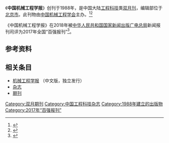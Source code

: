 {{Infobox journal
| title         = 中国机械工程学报
| former_name   =机械工程学报(英文版)
| frequency     = 双月刊
| country       = [[中国大陆|中国大陆]]
| publisher     = [[中国机械工程学会|中国机械工程学会]]
| language =英文
| native_title =Chinese Journal of Mechanical Engineering
| abbreviation =Chin. J. Mech. Eng.
| impact        = 
| history =1988年起至今
| ISSN = 1000-9345
| CN            = 11-2737/TH
| website       = 
}}
《'''中国机械工程学报'''》创刊于1988年，是中国大陆[[工程科技|工程科技]]类[[杂志#出版|双月刊]]，编辑部位于[[北京市|北京市]]。此刊物由[[中国机械工程学会|中国机械工程学会]]主办。<ref name="知网1">{{Cite web|title=中国机械工程学报|url=https://navi.cnki.net/knavi/JournalDetail?pcode=CJFD&pykm=YJXB|accessdate=2021-02-02|work=navi.cnki.net|publisher=[[中国知网|中国知网]]}}</ref><ref name="维普1">{{Cite web|title=中国机械工程学报 - 维普中文期刊|url=http://www.cqvip.com/qikan/Detail.aspx?gch=85891X|accessdate=2021-02-02|author=|date=|format=|publisher=[[维普|维普]]|language=}}</ref>

《中国机械工程学报》在2018年被[[中华人民共和国国家新闻出版广电总局|中华人民共和国国家新闻出版广电总局]]新闻报刊司评为2017年全国“百强报刊”<ref>{{Cite web|title=2017年全国“百强报刊”推荐名单开始公示|url=http://www.ce.cn/culture/gd/201801/16/t20180116_27756145.shtml|accessdate=2021-02-10|author=赵新乐（中国新闻出版广电报）|date=2018-01-16|format=|work=www.ce.cn|publisher=[[中国经济网|中国经济网]]|language=|archive-date=2020-11-05|archive-url=https://web.archive.org/web/20201105014543/http://www.ce.cn/culture/gd/201801/16/t20180116_27756145.shtml|dead-url=no}}</ref>。
== 参考资料 ==
{{reflist|2}}

== 相关条目 ==
* [[机械工程学报|机械工程学报]] （中文版，独立发行）
* [[杂志|杂志]]
* [[期刊|期刊]]

{{pub-stub}}
{{全国百强报刊|2017}}

[[Category:双月期刊|Category:双月期刊]]
[[Category:中国工程科技杂志|Category:中国工程科技杂志]]
[[Category:1988年建立的出版物|Category:1988年建立的出版物]]
[[Category:2017年“百强报刊”|Category:2017年“百强报刊”]]
